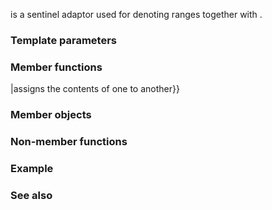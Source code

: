 {{cpp/title|move_sentinel}}
{{cpp/iterator/move_sentinel/navbar}}
{{dcl begin}}
{{dcl header|iterator}}
{{dcl|since=c++20|1=
template&lt; std::semiregular S &gt;
class move_sentinel;
}}
{{dcl end}}

{{tt|std::move_sentinel}} is a sentinel adaptor used for denoting ranges together with {{lc|std::move_iterator}}.

===Template parameters===
{{par begin}}
{{par|S|the type of underlying sentinel}}
{{par end}}

===Member functions===
{{dsc begin}}
{{dsc mem ctor|cpp/iterator/move_sentinel/move_sentinel|constructs a new {{tt|move_sentinel}}}}
{{dsc mem fun|cpp/iterator/move_sentinel/operator{{=}}|assigns the contents of one {{tt|move_sentinel}} to another}}
{{dsc mem fun|cpp/iterator/move_sentinel/base|return a copy of the underlying sentinel}}
{{dsc end}}

===Member objects===
{{dsc begin}}
{{dsc hitem|Member name|Definition}}
{{dsc expos mem obj|last|private=yes|underlying sentinel}}
{{dsc end}}

===Non-member functions===
{{dsc begin}}
{{dsc inc|cpp/iterator/move_iterator/dsc operator_cmp2}}
{{dsc inc|cpp/iterator/move_iterator/dsc operator-2}}
{{dsc end}}

===Example===
{{example}}

===See also===
{{dsc begin}}
{{dsc inc|cpp/iterator/dsc move_iterator}}
{{dsc end}}

{{langlinks|ja|zh}}